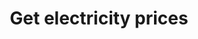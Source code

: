 ---
title: 'Get electricity prices'
api: 'POST https://min-strom.herokuapp.com/thirdParty/prices/{region}?addressId={addressId}'
---